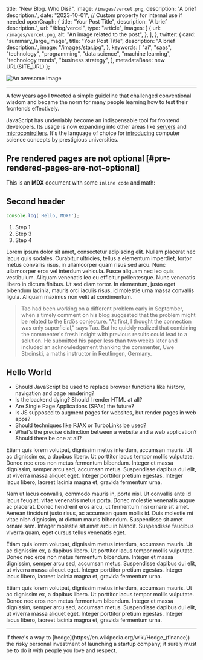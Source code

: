 
  title: "New Blog. Who Dis?",
  image: `/images/vercel.png`,
  description: "A brief description.",
  date: "2023-10-01", // Custom property for internal use if needed
  openGraph: {
    title: "Your Post Title",
    description: "A brief description.",
    url: "/blog/vercel",
        type: "article",
        images: [
      {
        url: `/images/vercel.png`,
        alt: "An image related to the post",
      },
    ],
  },
  twitter: {
    card: "summary_large_image",
    title: "Your Post Title",
    description: "A brief description.",
    image: "/images/star.jpg",
  },
  keywords: [
    "ai",
    "saas",
    "technology",
    "programming",
    "data science",
    "machine learning",
    "technology trends",
    "business strategy",
  ],
  metadataBase: new URL(SITE_URL)
};

![An awesome image](/images/vercel.png)

---

A few years ago I tweeted a simple guideline that challenged conventional wisdom and became the norm for many people learning how to test their frontends effectively.


JavaScript has undeniably become an indispensable tool for frontend developers. Its usage is now expanding into other areas like [servers](http://nodejs.org/) and [microcontrollers](https://tessel.io/). It's the language of choice for [introducing](http://web.stanford.edu/class/cs101/) computer science concepts by prestigious universities.

## Pre rendered pages are not optional [#pre-rendered-pages-are-not-optional]

<YouTube videoId="rKUJG5TdAl8" />


This is an **MDX** document with some `inline code` and math:

## Second header

```javascript
console.log('Hello, MDX!');
```

1. Step 1
2. Step 3
3. Step 4

Lorem ipsum dolor sit amet, consectetur adipiscing elit. Nullam placerat nec lacus quis sodales. Curabitur ultricies, tellus a elementum imperdiet, tortor metus convallis risus, in ullamcorper quam risus sed arcu. Nunc ullamcorper eros vel interdum vehicula. Fusce aliquam nec leo quis vestibulum. Aliquam venenatis leo eu efficitur pellentesque. Nunc venenatis libero in dictum finibus. Ut sed diam tortor. In elementum, justo eget bibendum lacinia, mauris orci iaculis risus, id molestie urna massa convallis ligula. Aliquam maximus non velit at condimentum.

> Tao had been working on a different problem early in September, when a timely comment on his blog suggested that the problem might be related to the Erdős conjecture. "At first, I thought the connection was only superficial," says Tao. But he quickly realized that combining the commenter's fresh insight with previous results could lead to a solution. He submitted his paper less than two weeks later and included an acknowledgement thanking the commenter, Uwe Stroinski, a maths instructor in Reutlingen, Germany.

## Hello World



- Should JavaScript be used to replace browser functions like history, navigation and page rendering?
- Is the backend dying? Should I render HTML at all?
- Are Single Page Applications (SPAs) the future?
- Is JS supposed to augment pages for websites, but render pages in web apps?
- Should techniques like PJAX or TurboLinks be used?
- What's the precise distinction between a website and a web application? Should there be one at all?


Etiam quis lorem volutpat, dignissim metus interdum, accumsan mauris. <Ref id="1" /> Ut ac dignissim ex, a dapibus libero. Ut porttitor lacus tempor mollis vulputate. Donec nec eros non metus fermentum bibendum. Integer et massa dignissim, semper arcu sed, accumsan metus. Suspendisse dapibus dui elit, ut viverra massa aliquet eget. Integer porttitor pretium egestas. Integer lacus libero, laoreet lacinia magna et, gravida fermentum urna.

Nam ut lacus convallis, commodo mauris in, porta nisl. Ut convallis ante id lacus feugiat, vitae venenatis metus porta. Donec molestie venenatis augue ac placerat. Donec hendrerit eros arcu, ut fermentum nisi ornare sit amet. Aenean tincidunt justo risus, ac accumsan quam mollis id. Duis molestie mi vitae nibh dignissim, at dictum mauris bibendum. Suspendisse sit amet ornare sem. Integer molestie sit amet arcu in blandit. Suspendisse faucibus viverra quam, eget cursus tellus venenatis eget.

Etiam quis lorem volutpat, dignissim metus interdum, accumsan mauris. Ut ac dignissim ex, a dapibus libero. Ut porttitor lacus tempor mollis vulputate. Donec nec eros non metus fermentum bibendum. Integer et massa dignissim, semper arcu sed, accumsan metus. Suspendisse dapibus dui elit, ut viverra massa aliquet eget. Integer porttitor pretium egestas. Integer lacus libero, laoreet lacinia magna et, gravida fermentum urna.

Etiam quis lorem volutpat, dignissim metus interdum, accumsan mauris. Ut ac dignissim ex, a dapibus libero. Ut porttitor lacus tempor mollis vulputate. Donec nec eros non metus fermentum bibendum. Integer et massa dignissim, semper arcu sed, accumsan metus. Suspendisse dapibus dui elit, ut viverra massa aliquet eget. Integer porttitor pretium egestas. Integer lacus libero, laoreet lacinia magna et, gravida fermentum urna.

---

<FootNotes>
  <FootNote id="1">If there's a way to [hedge](https://en.wikipedia.org/wiki/Hedge_(finance)) the risky personal investment of launching a startup company, it surely must be to do it with people you love and respect.</FootNote>
</FootNotes>
